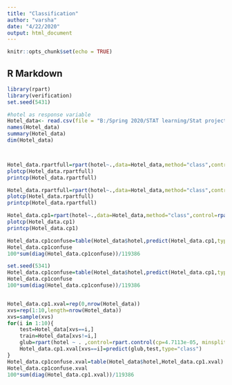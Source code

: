 ```yaml
---
title: "Classification"
author: "varsha"
date: "4/22/2020"
output: html_document
---
```


```r
knitr::opts_chunk$set(echo = TRUE)
```

## R Markdown

```r
library(rpart)
library(verification)
set.seed(5431)
```

```r
#hotel as response variable
Hotel_data<- read.csv(file = "B:/Spring 2020/STAT learning/Stat project_1/STAT5650_Final_Project/Varsha/hotelchanged.csv")
names(Hotel_data)
summary(Hotel_data)
dim(Hotel_data)



Hotel_data.rpartfull=rpart(hotel~.,data=Hotel_data,method="class",control=rpart.control(cp=0.0,minsplit=2))
plotcp(Hotel_data.rpartfull)
printcp(Hotel_data.rpartfull)
```

```r

Hotel_data.rpartfull=rpart(hotel~.,data=Hotel_data,method="class",control=rpart.control(cp=0.0,minsplit=2))
plotcp(Hotel_data.rpartfull)
printcp(Hotel_data.rpartfull)

Hotel_data.cp1=rpart(hotel~.,data=Hotel_data,method="class",control=rpart.control(cp=4.7113e-05 ,minsplit=2))
plotcp(Hotel_data.cp1)
printcp(Hotel_data.cp1)


```

```r

Hotel_data.cp1confuse=table(Hotel_data$hotel,predict(Hotel_data.cp1,type="class"))
Hotel_data.cp1confuse
100*sum(diag(Hotel_data.cp1confuse))/119386

```

```r
set.seed(5341)
Hotel_data.cp1confuse=table(Hotel_data$hotel,predict(Hotel_data.cp1,type="class"))
Hotel_data.cp1confuse
100*sum(diag(Hotel_data.cp1confuse))/119386


Hotel_data.cp1.xval=rep(0,nrow(Hotel_data))
xvs=rep(1:10,length=nrow(Hotel_data))
xvs=sample(xvs)
for(i in 1:10){
    test=Hotel_data[xvs==i,]
    train=Hotel_data[xvs!=i,]
    glub=rpart(hotel ~ . ,control=rpart.control(cp=4.7113e-05, minsplit=2),data=train)
    Hotel_data.cp1.xval[xvs==i]=predict(glub,test,type="class")
}
Hotel_data.cp1confuse.xval=table(Hotel_data$hotel,Hotel_data.cp1.xval)
Hotel_data.cp1confuse.xval
100*sum(diag(Hotel_data.cp1.xval))/119386
```

